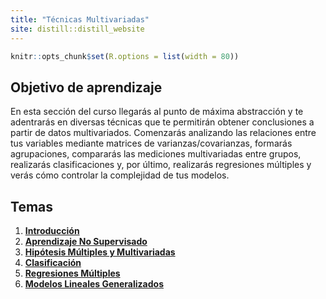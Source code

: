 ```yaml
---
title: "Técnicas Multivariadas"
site: distill::distill_website
---
```


```r
knitr::opts_chunk$set(R.options = list(width = 80))
```

## Objetivo de aprendizaje

En esta sección del curso llegarás al punto de máxima abstracción y te adentrarás en diversas técnicas que te permitirán obtener conclusiones a partir de datos multivariados. Comenzarás analizando las relaciones entre tus variables mediante matrices de varianzas/covarianzas, formarás agrupaciones, compararás las mediciones multivariadas entre grupos, realizarás clasificaciones y, por último, realizarás regresiones múltiples y verás cómo controlar la complejidad de tus modelos.

## Temas

1. [**Introducción**](https://arturobell.github.io/Bioestadistica_R/c11_intro_mv.html)
2. [**Aprendizaje No Supervisado**](https://arturobell.github.io/Bioestadistica_R/c12_no_sup.html)
3. [**Hipótesis Múltiples y Multivariadas**](https://arturobell.github.io/Bioestadistica_R/c13_comps_mv.html)
4. [**Clasificación**](https://arturobell.github.io/Bioestadistica_R/c14_clasificacion.html)
5. [**Regresiones Múltiples**](https://arturobell.github.io/Bioestadistica_R/c15_regs_mv.html)
6. [**Modelos Lineales Generalizados**](https://arturobell.github.io/Bioestadistica_R/c16_glm.html)
